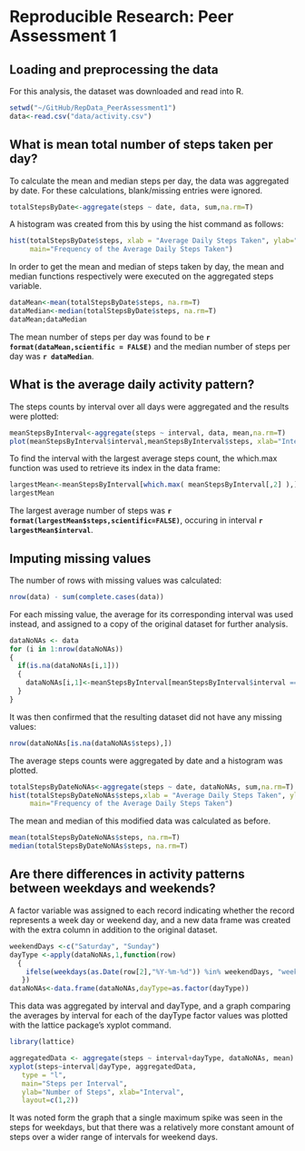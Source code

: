 # Reproducible Research: Peer Assessment 1


## Loading and preprocessing the data
For this analysis, the dataset was downloaded and read into R.

```r
setwd("~/GitHub/RepData_PeerAssessment1")
data<-read.csv("data/activity.csv")
```

## What is mean total number of steps taken per day?
To calculate the mean and median steps per day, the data was aggregated by date. For these calculations, blank/missing entries were ignored.

```r
totalStepsByDate<-aggregate(steps ~ date, data, sum,na.rm=T)
```
A histogram was created from this by using the hist command as follows:

```r
hist(totalStepsByDate$steps, xlab = "Average Daily Steps Taken", ylab="Frequency", 
     main="Frequency of the Average Daily Steps Taken")
```

In order to get the mean and median of steps taken by day, the mean and median functions respectively were executed on the aggregated steps variable.

```r
dataMean<-mean(totalStepsByDate$steps, na.rm=T)
dataMedian<-median(totalStepsByDate$steps, na.rm=T)
dataMean;dataMedian
```
The mean number of steps per day was found to be **`r format(dataMean,scientific = FALSE)`** and the median number of steps per day was **`r dataMedian`**.

## What is the average daily activity pattern?
The steps counts by interval over all days were aggregated and the results were plotted:

```r
meanStepsByInterval<-aggregate(steps ~ interval, data, mean,na.rm=T)
plot(meanStepsByInterval$interval,meanStepsByInterval$steps, xlab="Interval Number",ylab = "Average Steps", main="Average Steps per Interval for all Days")
```

To find the interval with the largest average steps count, the which.max function was used to retrieve its index in the data frame:

```r
largestMean<-meanStepsByInterval[which.max( meanStepsByInterval[,2] ),]
largestMean
```

The largest average number of steps was **`r format(largestMean$steps,scientific=FALSE)`**, occuring in interval **`r largestMean$interval`**.

## Imputing missing values
The number of rows with missing values was calculated:

```r
nrow(data) - sum(complete.cases(data))
```

For each missing value, the average for its corresponding interval was used instead, and assigned to a copy of the original dataset for further analysis.

```r
dataNoNAs <- data
for (i in 1:nrow(dataNoNAs))
{
  if(is.na(dataNoNAs[i,1]))
  {
    dataNoNAs[i,1]<-meanStepsByInterval[meanStepsByInterval$interval == dataNoNAs[i,3],2]
  }
}
```
It was then confirmed that the resulting dataset did not have any missing values:
```r
nrow(dataNoNAs[is.na(dataNoNAs$steps),])
```

The average steps counts were aggregated by date and a histogram was plotted. 
```r
totalStepsByDateNoNAs<-aggregate(steps ~ date, dataNoNAs, sum,na.rm=T)
hist(totalStepsByDateNoNAs$steps,xlab = "Average Daily Steps Taken", ylab="Frequency", 
     main="Frequency of the Average Daily Steps Taken")
```

The mean and median of this modified data was calculated as before.
```r
mean(totalStepsByDateNoNAs$steps, na.rm=T)
median(totalStepsByDateNoNAs$steps, na.rm=T)
```

## Are there differences in activity patterns between weekdays and weekends?
A factor variable was assigned to each record indicating whether the record represents a week day or weekend day, and a new data frame was created with the extra column in addition to the original dataset.
```r
weekendDays <-c("Saturday", "Sunday")
dayType <-apply(dataNoNAs,1,function(row) 
  {
    ifelse(weekdays(as.Date(row[2],"%Y-%m-%d")) %in% weekendDays, "weekend","weekday")
   })
dataNoNAs<-data.frame(dataNoNAs,dayType=as.factor(dayType))
```

This data was aggregated by interval and dayType, and a graph comparing the averages by interval for each of the dayType factor values was plotted with the lattice package's xyplot command.

```r
library(lattice)

aggregatedData <- aggregate(steps ~ interval+dayType, dataNoNAs, mean)
xyplot(steps~interval|dayType, aggregatedData,
   type = "l",
   main="Steps per Interval", 
   ylab="Number of Steps", xlab="Interval",
   layout=c(1,2))

```

It was noted form the graph that a single maximum spike was seen in the steps for weekdays, but that there was a  relatively more constant amount of steps over a wider range of intervals for weekend days.
